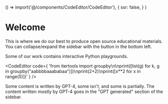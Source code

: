 
  () => import('@/components/CodeEditor/CodeEditor'),
  {
    ssr: false,
  }
)


# Welcome

This is where we do our best to produce open source educational materials. You can collapse/expand the sidebar with the button in the bottom left.

Some of our work contains interactive Python playgrounds.

<CodeEditor
  code={
    'from itertools import groupby\n\nprint([list(g) for k, g in groupby("aabbbbaaababaa")])\nprint(2+2)\nprint([x**2 for x in range(5)])'
  }
/>

Some content is written by GPT-4, some isn't, and some is partially. The content written mostly by GPT-4 goes in the "GPT generated" section of the sidebar.
